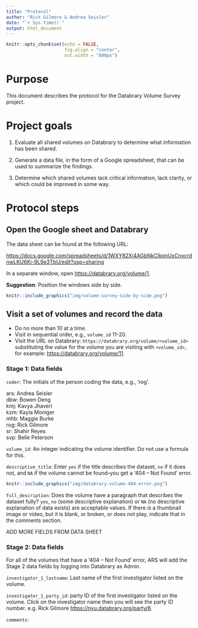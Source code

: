 ```yaml
---
title: "Protocol"
author: "Rick Gilmore & Andrea Seisler"
date: "`r Sys.time()`"
output: html_document
---
```


```r
knitr::opts_chunk$set(echo = FALSE,
                      fig.align = "center",
                      out.width = "800px")
```

# Purpose

This document describes the protocol for the Databrary Volume Survey project.

# Project goals

1. Evaluate all shared volumes on Databrary to determine what information has been shared.

2. Generate a data file, in the form of a Google spreadsheet, that can be used to summarize the findings.

3. Determine which shared volumes lack critical information, lack clarity, or which could be improved in some way.

# Protocol steps

## Open the Google sheet and Databrary

The data sheet can be found at the following URL:

<https://docs.google.com/spreadsheets/d/1WXY82Xi4AGbNkClkqnUxCnxcrdnwLKU6Ki-9L9e3TbU/edit?usp=sharing>

In a separate window, open <https://databrary.org/volume/1>.

**Suggestion**: Position the windows side by side.

```r
knitr::include_graphics("img/volume-survey-side-by-side.png")
```

## Visit a set of volumes and record the data

- Do no more than 10 at a time.
- Visit in sequential order, e.g., `volume_id` 11-20.
- Visit the URL on Databrary: `https://databrary.org/volume/<volume_id>` substituting the value for the volume you are visiting with `<volume_id>`, for example: <https://databrary.org/volume/11>.

### Stage 1: Data fields

`coder`: The initials of the person coding the data, e.g., 'rog'.

ars: Andrea Seisler</br>
dbw: Bowen Deng</br>
kmj: Kavya Jhaveri</br>
kzm: Kayla Moniger</br>
mhb: Maggie Burke</br>
rog: Rick Gilmore</br>
sr: Shahir Reyes</br>
svp: Belle Peterson</br>

`volume_id`: An integer indicating the volume identifier. Do not use a formula for this.

`descriptive_title`: Enter `yes` if the title describes the dataset, `no` if it does not, and `NA` if the volume cannot be found--you get a '404 -- Not Found' error.

```r
knitr::include_graphics("img/databrary-volume-404-error.png")
```

`full_description`: Does the volume have a paragraph that describes the dataset fully? `yes`, `no` (some descriptive explanation) or `NA` (no descriptive explanation of data exists) are acceptable values. If there _is_ a thumbnail image or video, but it is blank, or broken, or does not play, indicate that in the comments section.

ADD MORE FIELDS FROM DATA SHEET

### Stage 2: Data fields

For all of the volumes that have a '404 -- Not Found' error, ARS will add the Stage 2 data fields by logging into Databrary as Admin.

`investigator_1_lastname`: Last name of the first investigator listed on the volume.  

`investigator_1_party_id`: party ID of the first investigator listed on the volume. Click on the investigator name then you will see the party ID number. e.g. Rick Gilmore <https://nyu.databrary.org/party/6>. 

`comments`:
